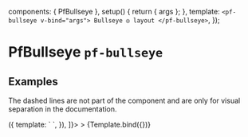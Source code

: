 

  components: { PfBullseye },
  setup() {
    return { args };
  },
  template: `
    <pf-bullseye v-bind="args">
      Bullseye ◎ layout
    </pf-bullseye>
  `,
});


<Meta title="Layouts/Bullseye" component={PfBullseye} />

# PfBullseye `pf-bullseye`

## Examples

The dashed lines are not part of the component and are only for visual separation in the documentation.

<Canvas withSource="open">
  <Story
    name="Bullseye"
    decorators={[
      () => ({
        template: `
          <story class="docs-layout-outline" />
        `,
      }),
    ]}>
  >
    {Template.bind({})}
  </Story>
</Canvas>

<ArgsTable story="Bullseye" />
